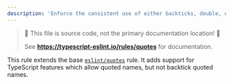 ---
description: 'Enforce the consistent use of either backticks, double, or single quotes.'
---


> 🛑 This file is source code, not the primary documentation location! 🛑
>
> See **https://typescript-eslint.io/rules/quotes** for documentation.

This rule extends the base [`eslint/quotes`](https://eslint.org/docs/rules/quotes) rule.
It adds support for TypeScript features which allow quoted names, but not backtick quoted names.
